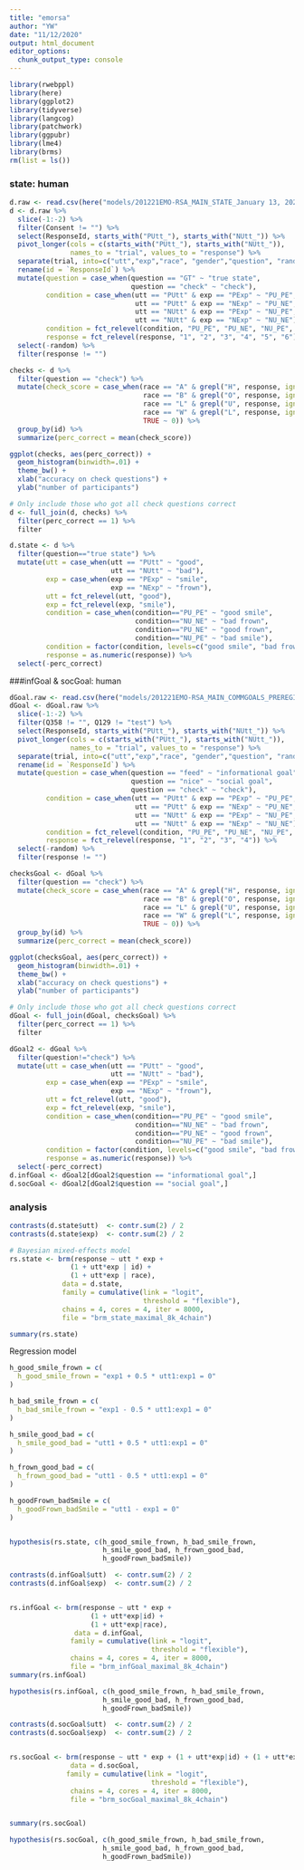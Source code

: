 ```yaml
---
title: "emorsa"
author: "YW"
date: "11/12/2020"
output: html_document
editor_options: 
  chunk_output_type: console
---
```


```r
library(rwebppl)
library(here)
library(ggplot2)
library(tidyverse)
library(langcog)
library(patchwork)
library(ggpubr)
library(lme4)
library(brms)
rm(list = ls())
```
### state: human
```r
d.raw <- read.csv(here("models/201221EMO-RSA_MAIN_STATE_January 13, 2021_15.51.csv"))
d <- d.raw %>%
  slice(-1:-2) %>%
  filter(Consent != "") %>%
  select(ResponseId, starts_with("PUtt_"), starts_with("NUtt_")) %>%
  pivot_longer(cols = c(starts_with("PUtt_"), starts_with("NUtt_")), 
               names_to = "trial", values_to = "response") %>%
  separate(trial, into=c("utt","exp","race", "gender","question", "random")) %>%
  rename(id = `ResponseId`) %>%
  mutate(question = case_when(question == "GT" ~ "true state",
                              question == "check" ~ "check"),
         condition = case_when(utt == "PUtt" & exp == "PExp" ~ "PU_PE",
                               utt == "PUtt" & exp == "NExp" ~ "PU_NE",
                               utt == "NUtt" & exp == "PExp" ~ "NU_PE",
                               utt == "NUtt" & exp == "NExp" ~ "NU_NE"),
         condition = fct_relevel(condition, "PU_PE", "PU_NE", "NU_PE", "NU_NE"),
         response = fct_relevel(response, "1", "2", "3", "4", "5", "6")) %>%
  select(-random) %>%
  filter(response != "") 

checks <- d %>%
  filter(question == "check") %>%
  mutate(check_score = case_when(race == "A" & grepl("H", response, ignore.case = TRUE) ~ 1,
                                 race == "B" & grepl("O", response, ignore.case = TRUE) ~ 1,
                                 race == "L" & grepl("U", response, ignore.case = TRUE) ~ 1,
                                 race == "W" & grepl("L", response, ignore.case = TRUE) ~ 1,
                                 TRUE ~ 0)) %>%
  group_by(id) %>%
  summarize(perc_correct = mean(check_score))

ggplot(checks, aes(perc_correct)) +
  geom_histogram(binwidth=.01) +
  theme_bw() +
  xlab("accuracy on check questions") +
  ylab("number of participants")

# Only include those who got all check questions correct
d <- full_join(d, checks) %>%
  filter(perc_correct == 1) %>%
  filter

d.state <- d %>%
  filter(question=="true state") %>%
  mutate(utt = case_when(utt == "PUtt" ~ "good",
                         utt == "NUtt" ~ "bad"),
         exp = case_when(exp == "PExp" ~ "smile",
                         exp == "NExp" ~ "frown"),
         utt = fct_relevel(utt, "good"),
         exp = fct_relevel(exp, "smile"),
         condition = case_when(condition=="PU_PE" ~ "good smile",
                               condition=="NU_NE" ~ "bad frown",
                               condition=="PU_NE" ~ "good frown",
                               condition=="NU_PE" ~ "bad smile"),
         condition = factor(condition, levels=c("good smile", "bad frown", "good frown", "bad smile")),
         response = as.numeric(response)) %>%
  select(-perc_correct)
```
###infGoal & socGoal: human
```r
dGoal.raw <- read.csv(here("models/201221EMO-RSA_MAIN_COMMGOALS_PREREGISTERED_DONOTCHANGE_January 13, 2021_20.41.csv"))
dGoal <- dGoal.raw %>%
  slice(-1:-2) %>%
  filter(Q358 != "", Q129 != "test") %>%
  select(ResponseId, starts_with("PUtt_"), starts_with("NUtt_")) %>%
  pivot_longer(cols = c(starts_with("PUtt_"), starts_with("NUtt_")), 
               names_to = "trial", values_to = "response") %>%
  separate(trial, into=c("utt","exp","race", "gender","question", "random")) %>%
  rename(id = `ResponseId`) %>%
  mutate(question = case_when(question == "feed" ~ "informational goal",
                              question == "nice" ~ "social goal",
                              question == "check" ~ "check"),
         condition = case_when(utt == "PUtt" & exp == "PExp" ~ "PU_PE",
                               utt == "PUtt" & exp == "NExp" ~ "PU_NE",
                               utt == "NUtt" & exp == "PExp" ~ "NU_PE",
                               utt == "NUtt" & exp == "NExp" ~ "NU_NE"),
         condition = fct_relevel(condition, "PU_PE", "PU_NE", "NU_PE", "NU_NE"),
         response = fct_relevel(response, "1", "2", "3", "4")) %>%
  select(-random) %>%
  filter(response != "") 

checksGoal <- dGoal %>%
  filter(question == "check") %>%
  mutate(check_score = case_when(race == "A" & grepl("H", response, ignore.case = TRUE) ~ 1,
                                 race == "B" & grepl("O", response, ignore.case = TRUE) ~ 1,
                                 race == "L" & grepl("U", response, ignore.case = TRUE) ~ 1,
                                 race == "W" & grepl("L", response, ignore.case = TRUE) ~ 1,
                                 TRUE ~ 0)) %>%
  group_by(id) %>%
  summarize(perc_correct = mean(check_score))

ggplot(checksGoal, aes(perc_correct)) +
  geom_histogram(binwidth=.01) +
  theme_bw() +
  xlab("accuracy on check questions") +
  ylab("number of participants")

# Only include those who got all check questions correct
dGoal <- full_join(dGoal, checksGoal) %>%
  filter(perc_correct == 1) %>%
  filter

dGoal2 <- dGoal %>%
  filter(question!="check") %>%
  mutate(utt = case_when(utt == "PUtt" ~ "good",
                         utt == "NUtt" ~ "bad"),
         exp = case_when(exp == "PExp" ~ "smile",
                         exp == "NExp" ~ "frown"),
         utt = fct_relevel(utt, "good"),
         exp = fct_relevel(exp, "smile"),
         condition = case_when(condition=="PU_PE" ~ "good smile",
                               condition=="NU_NE" ~ "bad frown",
                               condition=="PU_NE" ~ "good frown",
                               condition=="NU_PE" ~ "bad smile"),
         condition = factor(condition, levels=c("good smile", "bad frown", "good frown", "bad smile")),
         response = as.numeric(response)) %>%
  select(-perc_correct)
d.infGoal <- dGoal2[dGoal2$question == "informational goal",]
d.socGoal <- dGoal2[dGoal2$question == "social goal",]
```

### analysis



```r
contrasts(d.state$utt)  <- contr.sum(2) / 2
contrasts(d.state$exp)  <- contr.sum(2) / 2

# Bayesian mixed-effects model
rs.state <- brm(response ~ utt * exp + 
               (1 + utt*exp | id) + 
               (1 + utt*exp | race),
             data = d.state,
             family = cumulative(link = "logit", 
                                 threshold = "flexible"),
             chains = 4, cores = 4, iter = 8000,
             file = "brm_state_maximal_8k_4chain")

summary(rs.state)
```

Regression model
<!--

y ~ b0 + b1*u + b2*e + b3*e*u

u = {-0.5 (bad), 0.5 (good)}
e = {-0.5 (frown), 0.5 (smile)}

good_smile = b0 + 0.5 * b1 + 0.5 * b2 + 0.25 * b3
good_frown = b0 + 0.5 * b1 - 0.5 * b2 - 0.25 * b3
bad_smile = b0 - 0.5 * b1 + 0.5 * b2 - 0.25 * b3
bad_frown = b0 - 0.5 * b1 - 0.5 * b2 + 0.25 * b3

good_{smile - frown} = b2 + 0.5 * b3
bad_{smile - frown} =  b2 - 0.5 * b3

smile_{good - bad} = b1 + 0.5 * b3
frown_{good - bad} = b1 - 0.5 * b3

good_frown - bad_smile = b1 - b2
-->

```r
h_good_smile_frown = c(
  h_good_smile_frown = "exp1 + 0.5 * utt1:exp1 = 0"
)

h_bad_smile_frown = c(
  h_bad_smile_frown = "exp1 - 0.5 * utt1:exp1 = 0"
)

h_smile_good_bad = c(
  h_smile_good_bad = "utt1 + 0.5 * utt1:exp1 = 0"
)

h_frown_good_bad = c(
  h_frown_good_bad = "utt1 - 0.5 * utt1:exp1 = 0"
)

h_goodFrown_badSmile = c(
  h_goodFrown_badSmile = "utt1 - exp1 = 0"
)


hypothesis(rs.state, c(h_good_smile_frown, h_bad_smile_frown,
                       h_smile_good_bad, h_frown_good_bad,
                       h_goodFrown_badSmile))
```



```r
contrasts(d.infGoal$utt)  <- contr.sum(2) / 2
contrasts(d.infGoal$exp)  <- contr.sum(2) / 2


rs.infGoal <- brm(response ~ utt * exp + 
                    (1 + utt*exp|id) + 
                    (1 + utt*exp|race),
                data = d.infGoal,
               family = cumulative(link = "logit", 
                                   threshold = "flexible"),
               chains = 4, cores = 4, iter = 8000,
               file = "brm_infGoal_maximal_8k_4chain")
summary(rs.infGoal)

hypothesis(rs.infGoal, c(h_good_smile_frown, h_bad_smile_frown,
                       h_smile_good_bad, h_frown_good_bad,
                       h_goodFrown_badSmile))

```

```r
contrasts(d.socGoal$utt)  <- contr.sum(2) / 2
contrasts(d.socGoal$exp)  <- contr.sum(2) / 2


rs.socGoal <- brm(response ~ utt * exp + (1 + utt*exp|id) + (1 + utt*exp|race),
               data = d.socGoal,
              family = cumulative(link = "logit", 
                                   threshold = "flexible"),
               chains = 4, cores = 4, iter = 8000,
               file = "brm_socGoal_maximal_8k_4chain")


summary(rs.socGoal)

hypothesis(rs.socGoal, c(h_good_smile_frown, h_bad_smile_frown,
                       h_smile_good_bad, h_frown_good_bad,
                       h_goodFrown_badSmile))
```
